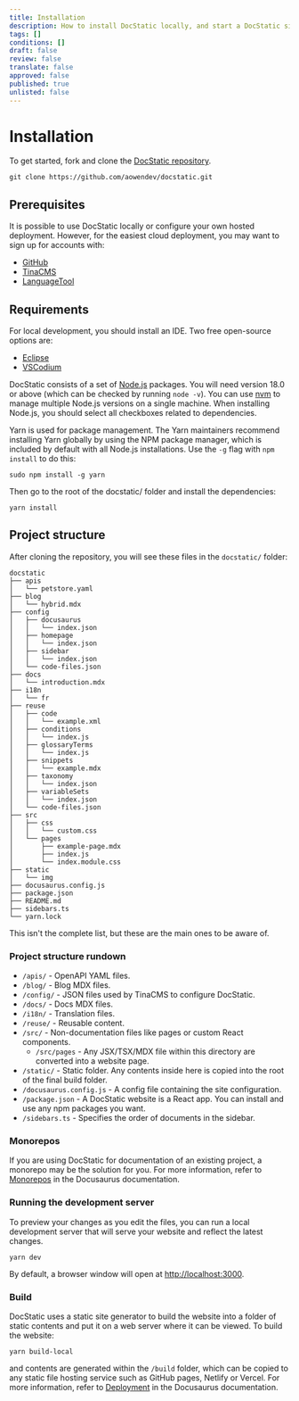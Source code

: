 ```yaml
---
title: Installation
description: How to install DocStatic locally, and start a DocStatic site in no time.
tags: []
conditions: []
draft: false
review: false
translate: false
approved: false
published: true
unlisted: false
---
```


# Installation

To get started, fork and clone the [DocStatic repository](https://github.com/aowendev/docstatic).

```shell
git clone https://github.com/aowendev/docstatic.git
```

## Prerequisites

It is possible to use DocStatic locally or configure your own hosted deployment. However, for the easiest cloud deployment, you may want to sign up for accounts with:

* [GitHub](https://github.com/signup)
* [TinaCMS](https://app.tina.io/register)
* [LanguageTool](https://languagetool.org/register)

## Requirements

For local development, you should install an IDE. Two free open-source options are:

* [Eclipse](https://eclipseide.org)
* [VSCodium](https://vscodium.com/)

DocStatic consists of a set of [Node.js](https://nodejs.org/en/download/) packages. You will need version 18.0 or above (which can be checked by running `node -v`). You can use [nvm](https://github.com/nvm-sh/nvm) to manage multiple Node.js versions on a single machine. When installing Node.js, you should select all checkboxes related to dependencies.

Yarn is used for package management. The Yarn maintainers recommend installing Yarn globally by using the NPM package manager, which is included by default with all Node.js installations. Use the `-g` flag with `npm install` to do this:

```shell
sudo npm install -g yarn
```

Then go to the root of the docstatic/ folder and install the dependencies:

```shell
yarn install
```

## Project structure

After cloning the repository, you will see these files in the `docstatic/` folder:

```
docstatic
├── apis
│   └── petstore.yaml
├── blog
│   └── hybrid.mdx
├── config
│   ├── docusaurus
│   │   └── index.json
│   ├── homepage
│   │   └── index.json
│   ├── sidebar
│   │   └── index.json
│   └── code-files.json
├── docs
│   └── introduction.mdx
├── i18n
│   └── fr
├── reuse
│   ├── code
│   │   └── example.xml
│   ├── conditions
│   │   └── index.js
│   ├── glossaryTerms
│   │   └── index.js
│   ├── snippets
│   │   └── example.mdx
│   ├── taxonomy
│   │   └── index.json
│   ├── variableSets
│   │   └── index.json
│   └── code-files.json
├── src
│   ├── css
│   │   └── custom.css
│   └── pages
│       ├── example-page.mdx
│       ├── index.js
│       └── index.module.css
├── static
│   └── img
├── docusaurus.config.js
├── package.json
├── README.md
├── sidebars.ts
└── yarn.lock
```

This isn't the complete list, but these are the main ones to be aware of.

### Project structure rundown

* `/apis/` - OpenAPI YAML files.
* `/blog/` - Blog MDX files.
* `/config/` - JSON files used by TinaCMS to configure DocStatic.
* `/docs/` - Docs MDX files.
* `/i18n/` - Translation files.
* `/reuse/` - Reusable content.
* `/src/` - Non-documentation files like pages or custom React components.
  * `/src/pages` - Any JSX/TSX/MDX file within this directory are converted into a website page.
* `/static/` - Static folder. Any contents inside here is copied into the root of the final build folder.
* `/docusaurus.config.js` - A config file containing the site configuration.
* `/package.json` - A DocStatic website is a React app. You can install and use any npm packages you want.
* `/sidebars.ts` - Specifies the order of documents in the sidebar.

### Monorepos

If you are using DocStatic for documentation of an existing project, a monorepo may be the solution for you. For more information, refer to [Monorepos](https://docusaurus.io/docs/installation#monorepos) in the Docusaurus documentation.

### Running the development server

To preview your changes as you edit the files, you can run a local development server that will serve your website and reflect the latest changes.

```shell
yarn dev
```

By default, a browser window will open at [http://localhost:3000](http://localhost:3000).

### Build

DocStatic uses a static site generator to build the website into a folder of static contents and put it on a web server where it can be viewed. To build the website:

```shell
yarn build-local
```

and contents are generated within the `/build` folder, which can be copied to any static file hosting service such as GitHub pages, Netlify or Vercel. For more information, refer to [Deployment](https://docusaurus.io/docs/deployment) in the Docusaurus documentation.
